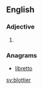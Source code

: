 ==English==

===Adjective===
{{head|en}}

# {{en-comparative of|blotty}}

===Anagrams===
* [[libretto#English|libretto]]

[[sv:blottier]]